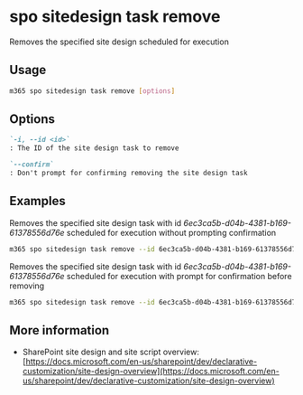 
# spo sitedesign task remove

Removes the specified site design scheduled for execution

## Usage

```sh
m365 spo sitedesign task remove [options]
```

## Options

```md definition-list
`-i, --id <id>`
: The ID of the site design task to remove

`--confirm`
: Don't prompt for confirming removing the site design task
```

<Global />

## Examples

Removes the specified site design task with id _6ec3ca5b-d04b-4381-b169-61378556d76e_ scheduled for execution without prompting confirmation

```sh
m365 spo sitedesign task remove --id 6ec3ca5b-d04b-4381-b169-61378556d76e --confirm
```

Removes the specified site design task with id _6ec3ca5b-d04b-4381-b169-61378556d76e_ scheduled for execution with prompt for confirmation before removing

```sh
m365 spo sitedesign task remove --id 6ec3ca5b-d04b-4381-b169-61378556d76e
```

## More information

- SharePoint site design and site script overview: [https://docs.microsoft.com/en-us/sharepoint/dev/declarative-customization/site-design-overview](https://docs.microsoft.com/en-us/sharepoint/dev/declarative-customization/site-design-overview)

